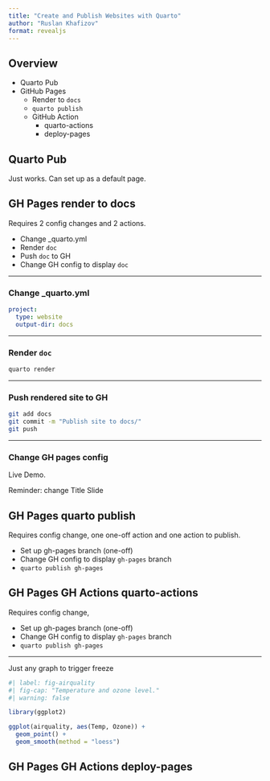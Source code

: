 ```yaml
---
title: "Create and Publish Websites with Quarto"
author: "Ruslan Khafizov"
format: revealjs
---
```


## Overview

- Quarto Pub
- GitHub Pages
    - Render to `docs`
    - `quarto publish`
    - GitHub Action
        - quarto-actions
        - deploy-pages


## Quarto Pub

Just works.
Can set up as a default page.

## GH Pages render to docs

Requires 2 config changes and 2 actions.

- Change _quarto.yml
- Render `doc`
- Push `doc` to GH
- Change GH config to display `doc`

---

### Change _quarto.yml

```.yaml
project:
  type: website
  output-dir: docs
```

---

### Render `doc`

```.bash
quarto render
```

---

### Push rendered site to GH

```.bash
git add docs
git commit -m "Publish site to docs/"
git push
```

---

### Change GH pages config

Live Demo.

::: aside
Reminder: change Title Slide
:::

## GH Pages quarto publish

Requires config change, one one-off action and one action to publish.

- Set up gh-pages branch (one-off)
- Change GH config to display `gh-pages` branch
- `quarto publish gh-pages`

## GH Pages GH Actions quarto-actions

Requires config change,

- Set up gh-pages branch (one-off)
- Change GH config to display `gh-pages` branch
- `quarto publish gh-pages`

---
Just any graph to trigger freeze

```r
#| label: fig-airquality
#| fig-cap: "Temperature and ozone level."
#| warning: false

library(ggplot2)

ggplot(airquality, aes(Temp, Ozone)) + 
  geom_point() + 
  geom_smooth(method = "loess")
```


## GH Pages GH Actions deploy-pages
